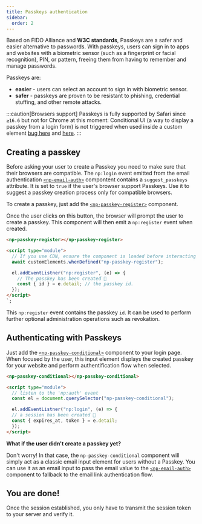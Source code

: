 ```yaml
---
title: Passkeys authentication
sidebar:
  order: 2
---
```


Based on FIDO Alliance and **W3C standards**, Passkeys are a safer and easier alternative to passwords.
With passkeys, users can sign in to apps and websites with a biometric sensor (such as a fingerprint or facial recognition), PIN, or pattern, freeing them from having to remember and manage passwords.

Passkeys are:

- **easier** - users can select an account to sign in with biometric sensor.
- **safer** - passkeys are proven to be resistant to phishing, credential stuffing, and other remote attacks.

:::caution[Browsers support]
Passkeys is fully supported by Safari since `≥16.6` but not for Chrome at this moment:
Conditional UI (a way to display a passkey from a login form) is not triggered when used inside a custom element [bug here](https://bugs.chromium.org/p/chromium/issues/detail?id=1404106) and [here](https://bugs.chromium.org/p/chromium/issues/detail?id=1505191).
:::

## Creating a passkey

Before asking your user to create a Passkey you need to make sure that their browsers are compatible.
The `np:login` event emitted from the email authentication [`<np-email-auth>`](/reference/components/np-email-auth) compontent contains a `suggest_passkeys` attribute.
It is set to `true` if the user's browser support Passkeys. Use it to suggest a passkey creation process only for compatible browsers.

To create a passkey, just add the [`<np-passkey-register>`](/reference/components/np-passkey-register) component.

Once the user clicks on this button, the browser will prompt the user to create a passkey.
This component will then emit a `np:register` event when created.

```html
<np-passkey-register></np-passkey-register>

<script type="module">
  // If you use CDN, ensure the component is loaded before interacting with it.
  await customElements.whenDefined("np-passkey-register");

  el.addEventListner("np:register", (e) => {
    // The passkey has been created 🎉
    const { id } = e.detail; // the passkey id.
  });
</script>
`;
```

This `np:register` event contains the passkey `id`. It can be used to perform further optional administration operations such as revokation.

## Authenticating with Passkeys

Just add the [`<np-passkey-conditional>`](/reference/components/np-passkey-conditional) component to your login page.
When focused by the user, this input element displays the created passkey for your website and perform authentification flow when selected.

```html
<np-passkey-conditional></np-passkey-conditional>

<script type="module">
  // listen to the 'np:auth' event
  const el = document.querySelector("np-passkey-conditional");

  el.addEventListner("np:login", (e) => {
  // a session has been created 🎉
  const { expires_at, token } = e.detail;
  });
</script>
```

**What if the user didn't create a passkey yet?**

Don't worry! In that case, the `np-passkey-conditional` component will simply act as a classic email input element for users without a Passkey.
You can use it as an email input to pass the email value to the [`<np-email-auth>`](/reference/components/np-email-auth) component to fallback to the email link authentication flow.


## You are done!

Once the session established, you only have to transmit the session token to your server and verify it.


<LinkCard title="Session management" description="Learn how to manage session and verify the session token" href="/guides/session" />
